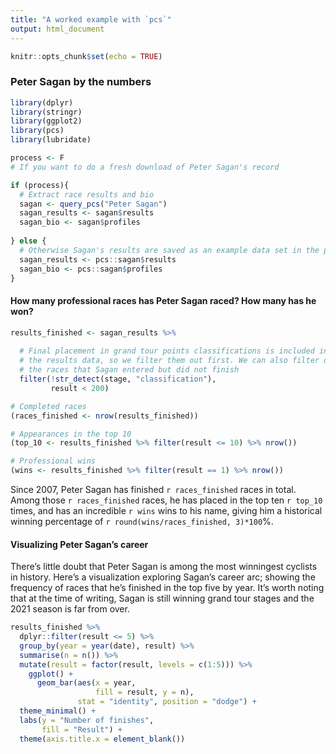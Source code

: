 ```yaml
---
title: "A worked example with `pcs`"
output: html_document
---
```


```r
knitr::opts_chunk$set(echo = TRUE)
```


### Peter Sagan by the numbers

```r
library(dplyr)
library(stringr)
library(ggplot2)
library(pcs)
library(lubridate)

process <- F
# If you want to do a fresh download of Peter Sagan's record

if (process){
  # Extract race results and bio
  sagan <- query_pcs("Peter Sagan")
  sagan_results <- sagan$results
  sagan_bio <- sagan$profiles
  
} else {
  # Otherwise Sagan's results are saved as an example data set in the package (through 5/20/2021)
  sagan_results <- pcs::sagan$results
  sagan_bio <- pcs::sagan$profiles
}
```

#### How many professional races has Peter Sagan raced? How many has he won?

```r
results_finished <- sagan_results %>%  
  
  # Final placement in grand tour points classifications is included in 
  # the results data, so we filter them out first. We can also filter out
  # the races that Sagan entered but did not finish
  filter(!str_detect(stage, "classification"),
         result < 200)

# Completed races
(races_finished <- nrow(results_finished))

# Appearances in the top 10
(top_10 <- results_finished %>% filter(result <= 10) %>% nrow())

# Professional wins
(wins <- results_finished %>% filter(result == 1) %>% nrow())
```

Since 2007, Peter Sagan has finished `r races_finished` races in total. Among those `r races_finished` races, he has placed in the top ten `r top_10` times, and has an incredible `r wins` wins to his name, giving him a historical winning percentage of `r round(wins/races_finished, 3)*100`%.

#### Visualizing Peter Sagan's career

There's little doubt that Peter Sagan is among the most winningest cyclists in history. Here's a visualization exploring Sagan's career arc; showing the frequency of races that he's finished in the top five by year. It's worth noting that at the time of writing, Sagan is still winning grand tour stages and the 2021 season is far from over.

```r
results_finished %>% 
  dplyr::filter(result <= 5) %>% 
  group_by(year = year(date), result) %>%
  summarise(n = n()) %>%
  mutate(result = factor(result, levels = c(1:5))) %>% 
    ggplot() +
      geom_bar(aes(x = year, 
                   fill = result, y = n), 
               stat = "identity", position = "dodge") +
  theme_minimal() +
  labs(y = "Number of finishes",
       fill = "Result") +
  theme(axis.title.x = element_blank())
```

